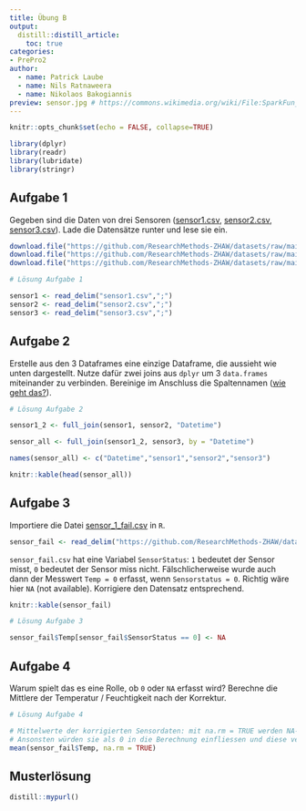 ```yaml
---
title: Übung B
output: 
  distill::distill_article:
    toc: true
categories:
- PrePro2
author:
  - name: Patrick Laube
  - name: Nils Ratnaweera
  - name: Nikolaos Bakogiannis
preview: sensor.jpg # https://commons.wikimedia.org/wiki/File:SparkFun_Humidity_and_Temperature_Sensor_Breakout_-_HIH6130_11295-01.jpg
---
```



```r
knitr::opts_chunk$set(echo = FALSE, collapse=TRUE)
```


```r
library(dplyr)
library(readr)
library(lubridate)
library(stringr)
```



## Aufgabe 1

Gegeben sind die Daten von drei Sensoren ([sensor1.csv](https://github.com/ResearchMethods-ZHAW/datasets/raw/main/prepro/sensor1.csv), [sensor2.csv](https://github.com/ResearchMethods-ZHAW/datasets/raw/main/prepro/sensor2.csv), [sensor3.csv](https://github.com/ResearchMethods-ZHAW/datasets/raw/main/prepro/sensor3.csv)). Lade die Datensätze runter und lese sie ein.

```r
download.file("https://github.com/ResearchMethods-ZHAW/datasets/raw/main/prepro/sensor1.csv", "sensor1.csv")
download.file("https://github.com/ResearchMethods-ZHAW/datasets/raw/main/prepro/sensor2.csv", "sensor2.csv")
download.file("https://github.com/ResearchMethods-ZHAW/datasets/raw/main/prepro/sensor3.csv", "sensor3.csv")

```


```r
# Lösung Aufgabe 1

sensor1 <- read_delim("sensor1.csv",";")
sensor2 <- read_delim("sensor2.csv",";")
sensor3 <- read_delim("sensor3.csv",";")

```

## Aufgabe 2

Erstelle aus den 3 Dataframes eine einzige Dataframe, die aussieht wie unten dargestellt. Nutze dafür zwei joins aus `dplyr` um 3 `data.frames` miteinander zu verbinden. Bereinige im Anschluss die Spaltennamen ([wie geht das?](https://www.statology.org/how-to-rename-data-frame-columns-in-r/)).


```r

# Lösung Aufgabe 2

sensor1_2 <- full_join(sensor1, sensor2, "Datetime")

sensor_all <- full_join(sensor1_2, sensor3, by = "Datetime")

names(sensor_all) <- c("Datetime","sensor1","sensor2","sensor3")
```


```r
knitr::kable(head(sensor_all))
```


## Aufgabe 3

Importiere die Datei [sensor_1_fail.csv](https://github.com/ResearchMethods-ZHAW/datasets/raw/main/prepro/sensor_fail.csv) in `R`.


```r
sensor_fail <- read_delim("https://github.com/ResearchMethods-ZHAW/datasets/raw/main/prepro/sensor_fail.csv", delim = ";")

```

`sensor_fail.csv` hat eine Variabel `SensorStatus`: `1` bedeutet der Sensor misst, `0` bedeutet der Sensor miss nicht. Fälschlicherweise wurde auch dann der Messwert `Temp = 0` erfasst, wenn `Sensorstatus = 0`. Richtig wäre hier `NA` (not available). Korrigiere den Datensatz entsprechend.

```r
knitr::kable(sensor_fail)
```




```r
# Lösung Aufgabe 3

sensor_fail$Temp[sensor_fail$SensorStatus == 0] <- NA
```


## Aufgabe 4


Warum spielt das es eine Rolle, ob `0` oder `NA` erfasst wird? Berechne die Mittlere der Temperatur / Feuchtigkeit nach der Korrektur. 

```r

# Lösung Aufgabe 4

# Mittelwerte der korrigierten Sensordaten: mit na.rm = TRUE werden NA-Werte aus der Berechnung entfernt. 
# Ansonsten würden sie als 0 in die Berechnung einfliessen und diese verfälschen.
mean(sensor_fail$Temp, na.rm = TRUE)

```



## Musterlösung


```r
distill::mypurl()
```



